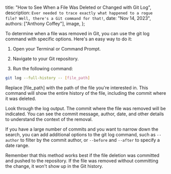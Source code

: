   title: "How to See When a File Was Deleted or Changed with Git Log",
  description: `Ever needed to trace exactly what happened to a rogue file? Well, there's a Git command for that!`,
  date: "Nov 14, 2023",
  authors: ["Anthony Coffey"],
  image,
};

To determine when a file was removed in Git, you can use the git log command with specific options. Here's an easy way to do it:

1. Open your Terminal or Command Prompt.

2. Navigate to your Git repository.

3. Run the following command:

```bash
git log --full-history -- [file_path]
```

Replace [file_path] with the path of the file you're interested in. This command will show the entire history of the file, including the commit where it was deleted.

Look through the log output. The commit where the file was removed will be indicated. You can see the commit message, author, date, and other details to understand the context of the removal.

If you have a large number of commits and you want to narrow down the search, you can add additional options to the git log command, such as `--author` to filter by the commit author, or `--before` and `--after` to specify a date range.

Remember that this method works best if the file deletion was committed and pushed to the repository. If the file was removed without committing the change, it won't show up in the Git history.
